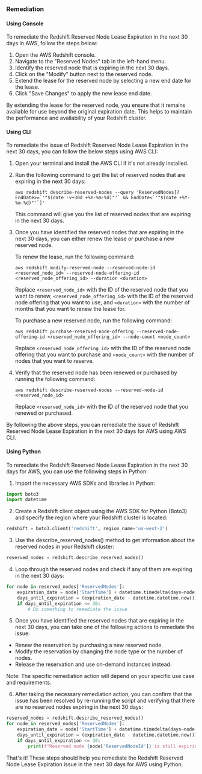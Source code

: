 ### Remediation

#### Using Console

To remediate the Redshift Reserved Node Lease Expiration in the next 30 days in AWS, follow the steps below:

1. Open the AWS Redshift console.
2. Navigate to the "Reserved Nodes" tab in the left-hand menu.
3. Identify the reserved node that is expiring in the next 30 days.
4. Click on the "Modify" button next to the reserved node.
5. Extend the lease for the reserved node by selecting a new end date for the lease.
6. Click "Save Changes" to apply the new lease end date.

By extending the lease for the reserved node, you ensure that it remains available for use beyond the original expiration date. This helps to maintain the performance and availability of your Redshift cluster.

#### Using CLI

To remediate the issue of Redshift Reserved Node Lease Expiration in the next 30 days, you can follow the below steps using AWS CLI:

1. Open your terminal and install the AWS CLI if it's not already installed.

2. Run the following command to get the list of reserved nodes that are expiring in the next 30 days:

   ```
   aws redshift describe-reserved-nodes --query 'ReservedNodes[?EndDate>=`'"$(date -v+30d +%Y-%m-%d)"'` && EndDate<`'"$(date +%Y-%m-%d)"'`]'
   ```

   This command will give you the list of reserved nodes that are expiring in the next 30 days.

3. Once you have identified the reserved nodes that are expiring in the next 30 days, you can either renew the lease or purchase a new reserved node.

   To renew the lease, run the following command:

   ```
   aws redshift modify-reserved-node --reserved-node-id <reserved_node_id> --reserved-node-offering-id <reserved_node_offering_id> --duration <duration>
   ```

   Replace `<reserved_node_id>` with the ID of the reserved node that you want to renew, `<reserved_node_offering_id>` with the ID of the reserved node offering that you want to use, and `<duration>` with the number of months that you want to renew the lease for.

   To purchase a new reserved node, run the following command:

   ```
   aws redshift purchase-reserved-node-offering --reserved-node-offering-id <reserved_node_offering_id> --node-count <node_count>
   ```

   Replace `<reserved_node_offering_id>` with the ID of the reserved node offering that you want to purchase and `<node_count>` with the number of nodes that you want to reserve.

4. Verify that the reserved node has been renewed or purchased by running the following command:

   ```
   aws redshift describe-reserved-nodes --reserved-node-id <reserved_node_id>
   ```

   Replace `<reserved_node_id>` with the ID of the reserved node that you renewed or purchased.

By following the above steps, you can remediate the issue of Redshift Reserved Node Lease Expiration in the next 30 days for AWS using AWS CLI.

#### Using Python

To remediate the Redshift Reserved Node Lease Expiration in the next 30 days for AWS, you can use the following steps in Python:

1. Import the necessary AWS SDKs and libraries in Python:

```python
import boto3
import datetime
```

2. Create a Redshift client object using the AWS SDK for Python (Boto3) and specify the region where your Redshift cluster is located:

```python
redshift = boto3.client('redshift', region_name='us-west-2')
```

3. Use the describe_reserved_nodes() method to get information about the reserved nodes in your Redshift cluster:

```python
reserved_nodes = redshift.describe_reserved_nodes()
```

4. Loop through the reserved nodes and check if any of them are expiring in the next 30 days:

```python
for node in reserved_nodes['ReservedNodes']:
    expiration_date = node['StartTime'] + datetime.timedelta(days=node['Duration'])
    days_until_expiration = (expiration_date - datetime.datetime.now()).days
    if days_until_expiration <= 30:
        # Do something to remediate the issue
```

5. Once you have identified the reserved nodes that are expiring in the next 30 days, you can take one of the following actions to remediate the issue:

- Renew the reservation by purchasing a new reserved node.
- Modify the reservation by changing the node type or the number of nodes.
- Release the reservation and use on-demand instances instead.

Note: The specific remediation action will depend on your specific use case and requirements.

6. After taking the necessary remediation action, you can confirm that the issue has been resolved by re-running the script and verifying that there are no reserved nodes expiring in the next 30 days:

```python
reserved_nodes = redshift.describe_reserved_nodes()
for node in reserved_nodes['ReservedNodes']:
    expiration_date = node['StartTime'] + datetime.timedelta(days=node['Duration'])
    days_until_expiration = (expiration_date - datetime.datetime.now()).days
    if days_until_expiration <= 30:
        print(f"Reserved node {node['ReservedNodeId']} is still expiring in {days_until_expiration} days.")
```

That's it! These steps should help you remediate the Redshift Reserved Node Lease Expiration issue in the next 30 days for AWS using Python.

